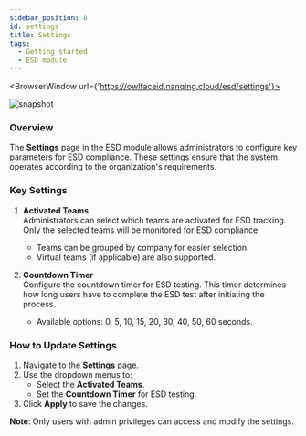 ```yaml
---
sidebar_position: 8
id: settings
title: Settings
tags:
  - Getting started
  - ESD module
---
```



<BrowserWindow url={'https://owlfaceid.nanqing.cloud/esd/settings'}>

![snapshot](/assets/esd/en/settings-purchase-plan.png)

</BrowserWindow>

### Overview

The **Settings** page in the ESD module allows administrators to configure key parameters for ESD compliance. These settings ensure that the system operates according to the organization's requirements.

### Key Settings

1. **Activated Teams**  
   Administrators can select which teams are activated for ESD tracking. Only the selected teams will be monitored for ESD compliance.

   - Teams can be grouped by company for easier selection.
   - Virtual teams (if applicable) are also supported.

2. **Countdown Timer**  
   Configure the countdown timer for ESD testing. This timer determines how long users have to complete the ESD test after initiating the process.
   - Available options: 0, 5, 10, 15, 20, 30, 40, 50, 60 seconds.

### How to Update Settings

1. Navigate to the **Settings** page.
2. Use the dropdown menus to:
   - Select the **Activated Teams**.
   - Set the **Countdown Timer** for ESD testing.
3. Click **Apply** to save the changes.

**Note**: Only users with admin privileges can access and modify the settings.
